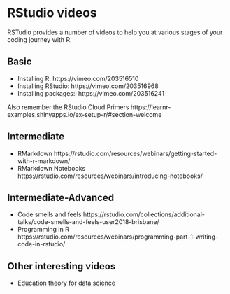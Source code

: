 # RStudio videos

RSTudio provides a number of videos to help you at various stages of your coding journey with R.

## Basic 

* Installing R: https://vimeo.com/203516510
* Installing RStudio: https://vimeo.com/203516968
* Installing packages:l https://vimeo.com/203516241

Also remember the RStudio Cloud Primers
https://learnr-examples.shinyapps.io/ex-setup-r/#section-welcome

## Intermediate

* RMarkdown https://rstudio.com/resources/webinars/getting-started-with-r-markdown/
* RMarkdown Notebooks https://rstudio.com/resources/webinars/introducing-notebooks/

## Intermediate-Advanced 

* Code smells and feels https://rstudio.com/collections/additional-talks/code-smells-and-feels-user2018-brisbane/
* Programming in R https://rstudio.com/resources/webinars/programming-part-1-writing-code-in-rstudio/


## Other interesting videos

* [Education theory for data science](https://rstudio.com/resources/webinars/what-every-data-scientist-should-know-about-education/)


